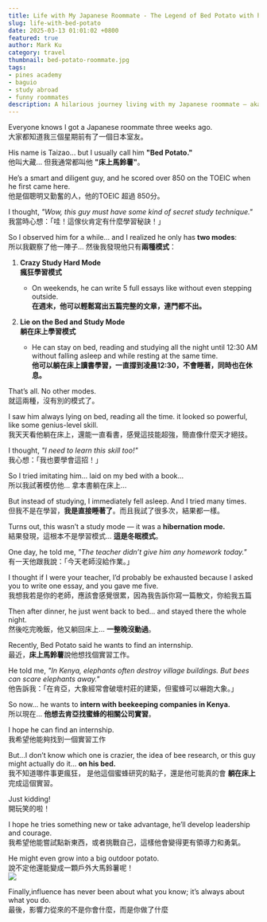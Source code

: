 ```yaml
---
title: Life with My Japanese Roommate - The Legend of Bed Potato with his dream 
slug: life-with-bed-potato  
date: 2025-03-13 01:01:02 +0800
featured: true
author: Mark Ku
category: travel
thumbnail: bed-potato-roommate.jpg
tags:
- pines academy  
- baguio  
- study abroad  
- funny roommates  
description: A hilarious journey living with my Japanese roommate — aka Bed Potato — who mastered the art of studying from bed.
---
```


Everyone knows I got a Japanese roommate three weeks ago.    
大家都知道我三個星期前有了一個日本室友。    

His name is Taizao... but I usually call him **"Bed Potato."**  
他叫大藏… 但我通常都叫他 **"床上馬鈴薯"**。  

He’s a smart and diligent guy, and he scored over 850 on the TOEIC when he first came here.  
他是個聰明又勤奮的人，他的TOEIC 超過 850分。  

I thought, *"Wow, this guy must have some kind of secret study technique."*  
我當時心想：「哇！這傢伙肯定有什麼學習秘訣！」  

So I observed him for a while... and I realized he only has **two modes**:  
所以我觀察了他一陣子… 然後我發現他只有**兩種模式**：  

1. **Crazy Study Hard Mode**  
   **瘋狂學習模式**  
   - On weekends, he can write 5 full essays like without even stepping outside.  
   **在週末，他可以輕鬆寫出五篇完整的文章，連門都不出。**

2. **Lie on the Bed and Study Mode**  
   **躺在床上學習模式**  
   - He can stay on bed, reading and studying all the night until 12:30 AM without falling asleep and while resting at the same time.  
   **他可以躺在床上讀書學習，一直撐到凌晨12:30，不會睡著，同時也在休息。**

That’s all. No other modes.  
就這兩種，沒有別的模式了。  

I saw him always lying on bed, reading all the time. it looked so powerful, like some genius-level skill.  
我天天看他躺在床上，還能一直看書，感覺這技能超強，簡直像什麼天才絕技。  

I thought, *"I need to learn this skill too!"*  
我心想：「我也要學會這招！」  

So I tried imitating him… laid on my bed with a book…  
所以我試著模仿他… 拿本書躺在床上…  

But instead of studying, I immediately fell asleep. And I tried many times.  
但我不是在學習，**我是直接睡著了**。而且我試了很多次，結果都一樣。  

Turns out, this wasn’t a study mode — it was a **hibernation mode.**  
結果發現，這根本不是學習模式… **這是冬眠模式**。  

One day, he told me, *"The teacher didn’t give him any homework today."*  
有一天他跟我說：「今天老師沒給作業。」  

I thought if I were your teacher, I’d probably be exhausted because I asked you to write one essay, and you gave me five.  
我想我若是你的老師，應該會感覺很累，因為我告訴你寫一篇散文，你給我五篇

Then after dinner, he just went back to bed... and stayed there the whole night.  
然後吃完晚飯，他又躺回床上… **一整晚沒動過**。  

Recently, Bed Potato said he wants to find an internship.  
最近，**床上馬鈴薯**說他想找個實習工作。  

He told me, *"In Kenya, elephants often destroy village buildings. But bees can scare elephants away."*  
他告訴我：「在肯亞，大象經常會破壞村莊的建築，但蜜蜂可以嚇跑大象。」  

So now... he wants to **intern with beekeeping companies in Kenya.**  
所以現在… **他想去肯亞找蜜蜂的相關公司實習**。  

I hope he can find an internship.  
我希望他能夠找到一個實習工作

But...I don’t know which one is crazier, the idea of bee research, or this guy might actually do it... **on his bed.**  
我不知道哪件事更瘋狂， 是他這個蜜蜂研究的點子，還是他可能真的會 **躺在床上** 完成這個實習。  

Just kidding!  
開玩笑的啦！  

I hope he tries something new or take advantage, he’ll develop leadership and courage.  
我希望他能嘗試點新東西，或者挑戰自己，這樣他會變得更有領導力和勇氣。  

He might even grow into a big outdoor potato.  
說不定他還能變成一顆戶外大馬鈴薯呢！  
![](wierd-potato.jpg)

Finally,influence has never been about what you know; it’s always about what you do.  
最後，影響力從來的不是你會什麼，而是你做了什麼  


